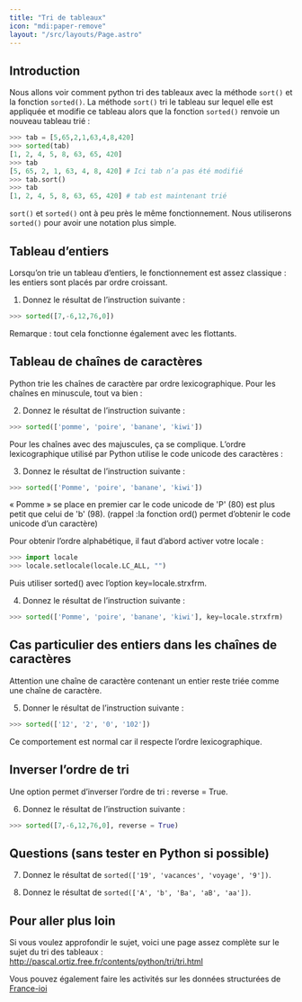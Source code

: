 ```yaml
---
title: "Tri de tableaux"
icon: "mdi:paper-remove"
layout: "/src/layouts/Page.astro"
---
```


## Introduction

Nous allons voir comment python tri des tableaux avec la méthode `sort()` et
la fonction `sorted()`. La méthode `sort()` tri le tableau sur lequel elle est
appliquée et modifie ce tableau alors que la fonction `sorted()` renvoie un
nouveau tableau trié :

```py
>>> tab = [5,65,2,1,63,4,8,420]
>>> sorted(tab)
[1, 2, 4, 5, 8, 63, 65, 420]
>>> tab
[5, 65, 2, 1, 63, 4, 8, 420] # Ici tab n’a pas été modifié
>>> tab.sort()
>>> tab
[1, 2, 4, 5, 8, 63, 65, 420] # tab est maintenant trié
```

`sort()` et `sorted()` ont à peu près le même fonctionnement. Nous utiliserons
`sorted()` pour avoir une notation plus simple.

## Tableau d’entiers

Lorsqu’on trie un tableau d’entiers, le fonctionnement est assez classique :
les entiers sont placés par ordre croissant.

1. Donnez le résultat de l’instruction suivante :

```py
>>> sorted([7,-6,12,76,0])
```

Remarque : tout cela fonctionne également avec les flottants.

## Tableau de chaînes de caractères

Python trie les chaînes de caractère par ordre lexicographique. Pour les
chaînes en minuscule, tout va bien :

2. Donnez le résultat de l’instruction suivante :

```py
>>> sorted(['pomme', 'poire', 'banane', 'kiwi'])
```

Pour les chaînes avec des majuscules, ça se complique. L’ordre lexicographique
utilisé par Python utilise le code unicode des caractères :

3. Donnez le résultat de l’instruction suivante :

```py
>>> sorted(['Pomme', 'poire', 'banane', 'kiwi'])
```

« Pomme » se place en premier car le code unicode de 'P' (80) est plus petit
que celui de 'b' (98). (rappel :la fonction ord() permet d’obtenir le code
unicode d’un caractère)

Pour obtenir l’ordre alphabétique, il faut d’abord activer votre locale :

```py
>>> import locale
>>> locale.setlocale(locale.LC_ALL, "")
```

Puis utiliser sorted() avec l’option key=locale.strxfrm.

4. Donnez le résultat de l’instruction suivante :

```py
>>> sorted(['Pomme', 'poire', 'banane', 'kiwi'], key=locale.strxfrm)
```

## Cas particulier des entiers dans les chaînes de caractères

Attention une chaîne de caractère contenant un entier reste triée comme une
chaîne de caractère.

5. Donner le résultat de l’instruction suivante :

```py
>>> sorted(['12', '2', '0', '102'])
```

Ce comportement est normal car il respecte l’ordre lexicographique.

## Inverser l’ordre de tri

Une option permet d’inverser l’ordre de tri : reverse = True.

6. Donnez le résultat de l’instruction suivante :

```py
>>> sorted([7,-6,12,76,0], reverse = True)
```

## Questions (sans tester en Python si possible)

7. Donnez le résultat de `sorted(['19', 'vacances', 'voyage', '9'])`.

8. Donnez le résultat de `sorted(['A', 'b', 'Ba', 'aB', 'aa'])`.

## Pour aller plus loin

Si vous voulez approfondir le sujet, voici une page assez complète sur le
sujet du tri des tableaux : http://pascal.ortiz.free.fr/contents/python/tri/tri.html

Vous pouvez également faire les activités sur les données structurées de
[France-ioi](http://www.france-ioi.org/confinement/)
